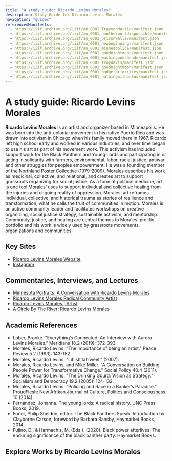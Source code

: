 ```yaml
---
title: "A study guide: Ricardo Levins Morales"
description: Study Guide for Ricardo Levins Morales
navigation: "guides"
referencedManifests:
  - https://iiif.archive.org/iiif/an_0001_TrayvonMartin/manifest.json
  - https://iiif.archive.org/iiif/an_0001_anotherworldispossible/manifest.json
  - https://iiif.archive.org/iiif/an_0001_prisonwalls/manifest.json
  - https://iiif.archive.org/iiif/an_0001_newbeginnings/manifest.json
  - https://iiif.archive.org/iiif/an_0001_minneapolice/manifest.json
  - https://iiif.archive.org/iiif/an_0001_goodnightmoon/manifest.json
  - https://iiif.archive.org/iiif/an_0001_washingoneshands/manifest.json
  - https://iiif.archive.org/iiif/an_0001_troydavis/manifest.json
  - https://iiif.archive.org/iiif/an_0001_goodnightmoon/manifest.json
  - https://iiif.archive.org/iiif/an_0001_budgetpriorities/manifest.json
  - https://iiif.archive.org/iiif/an_0001_nothingwithoutus/manifest.json
---
```


# A study guide: Ricardo Levins Morales
**Ricardo Levins Morales** is an artist and organizer based in Minneapolis. He was born into the anti-colonial movement in his native Puerto Rico and was drawn into activism in Chicago when his family moved there in 1967. Ricardo left high school early and worked in various industries, and over time began to use his art as part of his movement work. This activism has included support work for the Black Panthers and Young Lords and participating in or acting in solidarity with farmers, environmental, labor, racial justice, antiwar and other struggles for peoples empowerment. He was a founding member of the Northland Poster Collective (1979-2009).
Morales describes his work as medicinal, collective, and relational, and creates art to support grassroots organizing for social justice. As a form of political medicine, art is one tool Morales’ uses to support individual and collective healing from the injuries and ongoing reality of oppression. Morales’ art reframes individual, collective, and historical trauma as stories of resilience and transformation, what he calls the fruit of communities in motion. Morales is an active community leader and facilitates workshops on creative organizing, social justice strategy, sustainable activism, and mentorship. Community, justice, and healing are central themes to Morales’ prolific portfolio and his work is widely used by grassroots movements, organizations and communities.

## Key Sites
- [Ricardo Levins Morales Website](https://www.rlmartstudio.com)
- [Instagram](https://www.instagram.com/ricardolevinsmorales/)

## Commentaries, Interviews, and Lectures
- [Minnesota Portraits: A Conversation with Ricardo Levins Morales](https://www.tptoriginals.org/minnesota-portraits-a-conversation-with-ricardo-levins-morales-2/)
- [Ricardo Levins Morales Radical Community Artist](https://turtleroad.org/2019/12/19/ricardo-levins-morales/)
- [Ricardo Levins Morales | Artist](https://www.youtube.com/watch?v=7t6jstxUgSg)
- [A Circle By The River: Ricardo Levins Morales](https://www.youtube.com/watch?v=WCJOLamgVEQ)

## Academic References
- Lober, Brooke. "Everything’s Connected: An Interview with Aurora Levins Morales." Meridians 18.2 (2019): 372-393.
- Morales, Ricardo Levins. "The importance of being an artist." Peace Review 5.2 (1993): 143-152.
- Morales, Ricardo Levins. "Lihish’tah’weel." (2007).
- Morales, Ricardo Levins, and Mike Miller. "A Conversation on Building People Power for Transformative Change." Social Policy 40.4 (2011).
- Morales, Ricardo Levins. "The Drinking Gourd: Vision as Strategy." Socialism and Democracy 19.2 (2005): 124-132.
- Morales, Ricardo Levins. "Policing and Race in a Banker’s Paradise." ProudFlesh: New Afrikan Journal of Culture, Politics and Consciousness 10 (2014).
- Fernández, Johanna. The young lords: A radical history. UNC Press Books, 2019.
- Foner, Philip Sheldon, editor. The Black Panthers Speak. Introduction by Clayborne Carson, foreword by Barbara Ransby, Haymarket Books, 2014.
- Fujino, D., & Harmachis, M. (Eds.). (2020). Black power afterlives: The enduring significance of the black panther party. Haymarket Books.


## Explore Works by Ricardo Levins Morales

<ReferencedItems />
